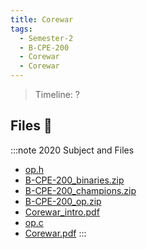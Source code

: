 ```yaml
---
title: Corewar
tags:
  - Semester-2
  - B-CPE-200
  - Corewar
  - Corewar
---
```

> Timeline: ?


## Files 📂

:::note 2020 Subject and Files
- [op.h](https://github.com/Studio-17/Epitech-Subjects/raw/main/Semester-2/B-CPE-200/Corewar/Corewar/op.h)
- [B-CPE-200_binaries.zip](https://github.com/Studio-17/Epitech-Subjects/raw/main/Semester-2/B-CPE-200/Corewar/Corewar/B-CPE-200_binaries.zip)
- [B-CPE-200_champions.zip](https://github.com/Studio-17/Epitech-Subjects/raw/main/Semester-2/B-CPE-200/Corewar/Corewar/B-CPE-200_champions.zip)
- [B-CPE-200_op.zip](https://github.com/Studio-17/Epitech-Subjects/raw/main/Semester-2/B-CPE-200/Corewar/Corewar/B-CPE-200_op.zip)
- [Corewar_intro.pdf](https://github.com/Studio-17/Epitech-Subjects/raw/main/Semester-2/B-CPE-200/Corewar/Corewar/Corewar_intro.pdf)
- [op.c](https://github.com/Studio-17/Epitech-Subjects/raw/main/Semester-2/B-CPE-200/Corewar/Corewar/op.c)
- [Corewar.pdf](https://github.com/Studio-17/Epitech-Subjects/raw/main/Semester-2/B-CPE-200/Corewar/Corewar/Corewar.pdf)
:::

